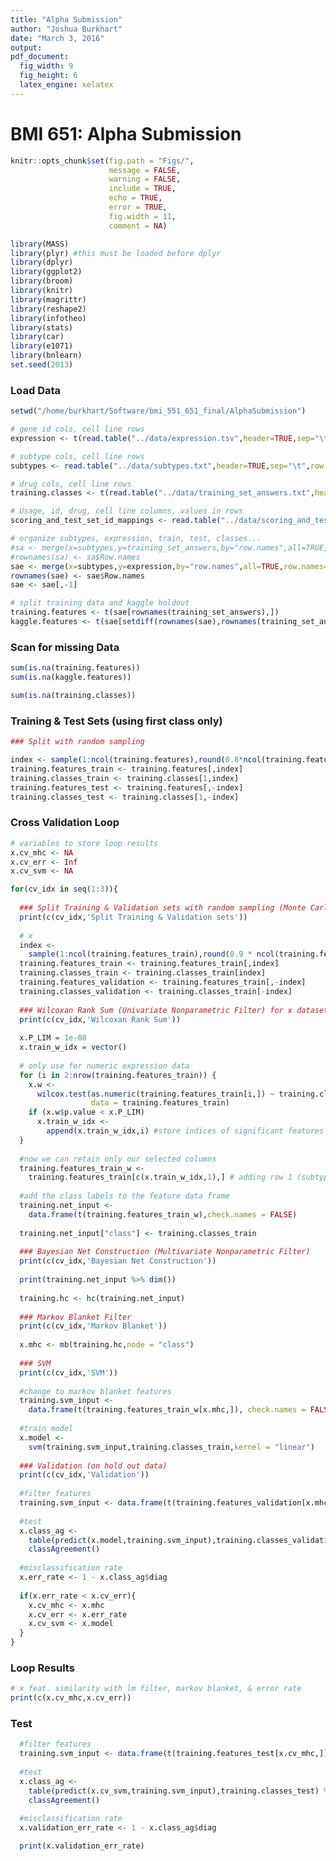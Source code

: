 ```yaml
---
title: "Alpha Submission"
author: "Joshua Burkhart"
date: "March 3, 2016"
output: 
pdf_document: 
  fig_width: 9
  fig_height: 6
  latex_engine: xelatex
---
```

# BMI 651: Alpha Submission

```r
knitr::opts_chunk$set(fig.path = "Figs/",
                      message = FALSE,
                      warning = FALSE,
                      include = TRUE,
                      echo = TRUE,
                      error = TRUE,
                      fig.width = 11,
                      comment = NA)
```

```r
library(MASS)
library(plyr) #this must be loaded before dplyr 
library(dplyr)
library(ggplot2)
library(broom)
library(knitr)
library(magrittr)
library(reshape2)
library(infotheo)
library(stats)
library(car)
library(e1071)
library(bnlearn)
set.seed(2013)
```

### Load Data

```r
setwd("/home/burkhart/Software/bmi_551_651_final/AlphaSubmission")

# gene id cols, cell line rows
expression <- t(read.table("../data/expression.tsv",header=TRUE,sep="\t",quote="",row.names=1,check.names=FALSE))

# subtype cols, cell line rows
subtypes <- read.table("../data/subtypes.txt",header=TRUE,sep="\t",row.names=1,check.names=FALSE)

# drug cols, cell line rows
training.classes <- t(read.table("../data/training_set_answers.txt",header=TRUE,sep="\t",check.names = FALSE))

# Usage, id, drug, cell line columns, values in rows
scoring_and_test_set_id_mappings <- read.table("../data/scoring_and_test_set_id_mappings.csv",header=TRUE,sep=",",check.names=FALSE)

# organize subtypes, expression, train, test, classes...
#sa <- merge(x=subtypes,y=training_set_answers,by="row.names",all=TRUE,row.names=1)
#rownames(sa) <- sa$Row.names
sae <- merge(x=subtypes,y=expression,by="row.names",all=TRUE,row.names=1)
rownames(sae) <- sae$Row.names
sae <- sae[,-1]

# split training data and kaggle holdout
training.features <- t(sae[rownames(training_set_answers),])
kaggle.features <- t(sae[setdiff(rownames(sae),rownames(training_set_answers)),])
```

### Scan for missing Data

```r
sum(is.na(training.features))
sum(is.na(kaggle.features))

sum(is.na(training.classes))
```

### Training & Test Sets (using first class only)

```r
### Split with random sampling

index <- sample(1:ncol(training.features),round(0.8*ncol(training.features)))
training.features_train <- training.features[,index]
training.classes_train <- training.classes[1,index]
training.features_test <- training.features[,-index]
training.classes_test <- training.classes[1,-index]
```

### Cross Validation Loop

```r
# variables to store loop results
x.cv_mhc <- NA
x.cv_err <- Inf
x.cv_svm <- NA

for(cv_idx in seq(1:3)){
  
  ### Split Training & Validation sets with random sampling (Monte Carlo cross validation)
  print(c(cv_idx,'Split Training & Validation sets'))
  
  # x
  index <-
    sample(1:ncol(training.features_train),round(0.9 * ncol(training.features_train)))
  training.features_train <- training.features_train[,index]
  training.classes_train <- training.classes_train[index]
  training.features_validation <- training.features_train[,-index]
  training.classes_validation <- training.classes_train[-index]
  
  ### Wilcoxan Rank Sum (Univariate Nonparametric Filter) for x dataset
  print(c(cv_idx,'Wilcoxan Rank Sum'))
  
  x.P_LIM = 1e-08
  x.train_w_idx = vector()
  
  # only use for numeric expression data
  for (i in 2:nrow(training.features_train)) {
    x.w <-
      wilcox.test(as.numeric(training.features_train[i,]) ~ training.classes_train,
                  data = training.features_train)
    if (x.w$p.value < x.P_LIM)
      x.train_w_idx <-
        append(x.train_w_idx,i) #store indices of significant features
  }
  
  #now we can retain only our selected columns
  training.features_train_w <-
    training.features_train[c(x.train_w_idx,1),] # adding row 1 (subtype)
  
  #add the class labels to the feature data frame
  training.net_input <-
    data.frame(t(training.features_train_w),check.names = FALSE)
  
  training.net_input["class"] <- training.classes_train
  
  ### Bayesian Net Construction (Multivariate Nonparametric Filter)
  print(c(cv_idx,'Bayesian Net Construction'))
  
  print(training.net_input %>% dim())
  
  training.hc <- hc(training.net_input)
  
  ### Markov Blanket Filter
  print(c(cv_idx,'Markov Blanket'))
  
  x.mhc <- mb(training.hc,node = "class")
  
  ### SVM
  print(c(cv_idx,'SVM'))
  
  #change to markov blanket features
  training.svm_input <-
    data.frame(t(training.features_train_w[x.mhc,]), check.names = FALSE)
  
  #train model
  x.model <-
    svm(training.svm_input,training.classes_train,kernel = "linear")
  
  ### Validation (on hold out data)
  print(c(cv_idx,'Validation'))
  
  #filter features
  training.svm_input <- data.frame(t(training.features_validation[x.mhc,]), check.names = FALSE)
  
  #test
  x.class_ag <-
    table(predict(x.model,training.svm_input),training.classes_validation) %>%
    classAgreement()
  
  #misclassification rate
  x.err_rate <- 1 - x.class_ag$diag
  
  if(x.err_rate < x.cv_err){
    x.cv_mhc <- x.mhc
    x.cv_err <- x.err_rate
    x.cv_svm <- x.model
  }
}
```

### Loop Results

```r
# x feat. similarity with lm filter, markov blanket, & error rate
print(c(x.cv_mhc,x.cv_err))
```

### Test

```r
  #filter features
  training.svm_input <- data.frame(t(training.features_test[x.cv_mhc,]), check.names = FALSE)
  
  #test
  x.class_ag <-
    table(predict(x.cv_svm,training.svm_input),training.classes_test) %>%
    classAgreement()
  
  #misclassification rate
  x.validation_err_rate <- 1 - x.class_ag$diag

  print(x.validation_err_rate)
```
